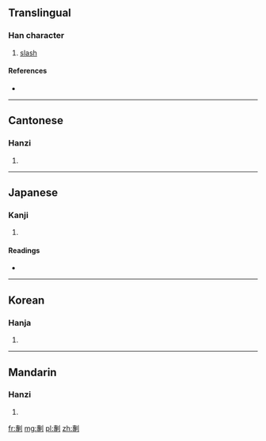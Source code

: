 ==Translingual==

===Han character===
{{Han char|rn=18|rad=刀|as=11|sn=13|four=5230<sub>0</sub>|canj=十戈中弓 (JILN)}}

# [[slash]]

====References====
* {{Han ref|kx=0143.190|dkj=02148|dj=0324.060|hdz=10353.020|uh=5278|ud=21112|bh=DCC7|bd=56519}}

----

==Cantonese==

===Hanzi===
{{yue-hanzi|jyut=|y=jyun1}}

# {{defn|lang=yue|sort=刀11}}

----

==Japanese==

===Kanji===
{{ja-kanji|grade=|rs=刀11}}

# {{defn|lang=ja|sort=刀11}}

====Readings====
* {{ja-readings|on=[[たん]] (tan), [[だん]] (dan), [[せん]] (sen)|kun=[[きる]] (kiru), [[さく]] (saku), [[たつ]] (tatsu), [[ほしいまま]] (hoshiimama)}}

----

==Korean==

===Hanja===
{{ko-hanja|hangeul=[[단]], [[전]]|rv=dan, jeon|mr=tan, chŏn}}

# {{defn|lang=ko|sort=刀11}}

----

==Mandarin==

===Hanzi===
{{cmn-hanzi|pin=[[tuán]] ([[tuan2]])|wg=t'uan<sup>2</sup>}}

# {{defn|lang=cmn|sort=刀11}}

[[fr:剸]]
[[mg:剸]]
[[pl:剸]]
[[zh:剸]]